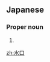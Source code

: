 ==Japanese==
{{ja-kanjitab|みず|くち‎|k2=ぐち|yomi=k|r=y}}

===Proper noun===
{{ja-pos|proper|みずぐち}}

# {{surname|lang=ja|sort=みずぐち}}

[[zh:水口]]